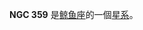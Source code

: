 {{NGCInfoBox
|NGCID=NGC 359
|發現者=阿爾伯特·馬爾夫
|發現日期=1864年9月2日
|其他編號=UGC 662, MCG 0-3-66,ZWG 384.66
|曆元=J2000.0
|赤經=1時4分16.9秒
|赤緯=0°45'52"
|星座=鲸鱼座
|星體=星系
|星等=13.4
|表面亮度=14
|藍等=14.4
}}

'''NGC 359''' 是[[鲸鱼座|鲸鱼座]]的一個[[星系|星系]]。

{{NGCReference|359}}
{{Catalogs|NGC=359}}

{{Galaxy-stub}}